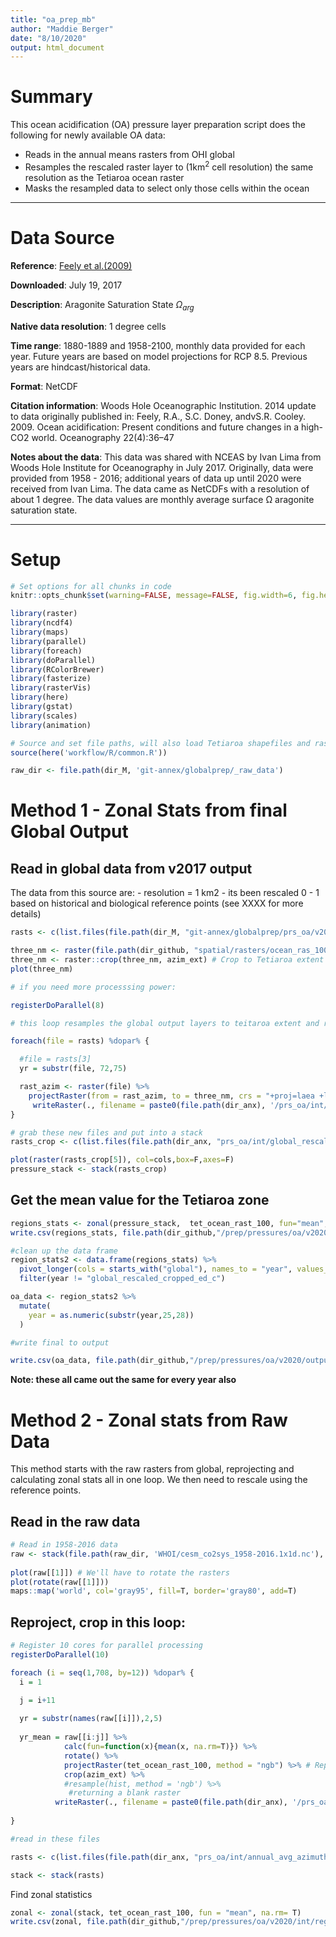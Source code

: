 ```yaml
---
title: "oa_prep_mb"
author: "Maddie Berger"
date: "8/10/2020"
output: html_document
---
```

# Summary 

This ocean acidification (OA) pressure layer preparation script does the following for newly available OA data:

- Reads in the annual means rasters from OHI global
- Resamples the rescaled raster layer to (1km^2^ cell resolution) the same resolution as the Tetiaroa ocean raster
- Masks the resampled data to select only those cells within the ocean

***

# Data Source

**Reference**: [Feely et al.(2009)](https://darchive.mblwhoilibrary.org/bitstream/handle/1912/3180/22-4_feely.pdf?sequence=1&isAllowed=y)

**Downloaded**: July 19, 2017

**Description**: Aragonite Saturation State  $\Omega_{arg}$

**Native data resolution**: 1 degree cells

**Time range**: 1880-1889 and 1958-2100, monthly data provided for each year. Future years are based on model projections for RCP 8.5. Previous years are hindcast/historical data.

**Format**: NetCDF

**Citation information**: Woods Hole Oceanographic Institution. 2014 update to data originally published in: Feely, R.A., S.C. Doney, andvS.R. Cooley. 2009. Ocean acidification: Present conditions and future changes in a high-CO2 world. Oceanography 22(4):36–47

**Notes about the data**: This data was shared with NCEAS by Ivan Lima from Woods Hole Institute for Oceanography in July 2017. Originally, data were provided from 1958 - 2016; additional years of data up until 2020 were received from Ivan Lima. The data came as NetCDFs with a resolution of about 1 degree. The data values are monthly average surface &#937; aragonite saturation state.

***

# Setup 

```r

# Set options for all chunks in code
knitr::opts_chunk$set(warning=FALSE, message=FALSE, fig.width=6, fig.height=6)

library(raster)
library(ncdf4)
library(maps)
library(parallel)
library(foreach)
library(doParallel)
library(RColorBrewer)
library(fasterize)
library(rasterVis)
library(here)
library(gstat)
library(scales)
library(animation)

# Source and set file paths, will also load Tetiaroa shapefiles and rasters
source(here('workflow/R/common.R'))

raw_dir <- file.path(dir_M, 'git-annex/globalprep/_raw_data')

```

# Method 1 - Zonal Stats from final Global Output

## Read in global data from v2017 output 

The data from this source are: 
- resolution = 1 km2
- its been rescaled 0 - 1 based on historical and biological reference points (see XXXX for more details) 

```r

rasts <- c(list.files(file.path(dir_M, "git-annex/globalprep/prs_oa/v2017/output"),full.names=T))

three_nm <- raster(file.path(dir_github, "spatial/rasters/ocean_ras_100.tif"))
three_nm <- raster::crop(three_nm, azim_ext) # Crop to Tetiaroa extent
plot(three_nm)

# if you need more processsing power:

registerDoParallel(8)

# this loop resamples the global output layers to teitaroa extent and resoltuion. 

foreach(file = rasts) %dopar% {

  #file = rasts[3]
  yr = substr(file, 72,75)

  rast_azim <- raster(file) %>%
    projectRaster(from = rast_azim, to = three_nm, crs = "+proj=laea +lat_0=37.5 +lon_0=-96 +x_0=0 +y_0=0 +datum=NAD83 +units=m +no_defs", method = "ngb") %>%
     writeRaster(., filename = paste0(file.path(dir_anx), '/prs_oa/int/global_rescaled_azimuthal/global_rescaled_cropped_', yr, '.tif'), overwrite=T)
}

# grab these new files and put into a stack
rasts_crop <- c(list.files(file.path(dir_anx, "prs_oa/int/global_rescaled_azimuthal"),full.names=T))

plot(raster(rasts_crop[5]), col=cols,box=F,axes=F)
pressure_stack <- stack(rasts_crop)

```

## Get the mean value for the Tetiaroa zone

```r

regions_stats <- zonal(pressure_stack,  tet_ocean_rast_100, fun="mean", na.rm=TRUE, progress="text")
write.csv(regions_stats, file.path(dir_github,"/prep/pressures/oa/v2020/int/region_stats.csv"), row.names=FALSE)

#clean up the data frame
region_stats2 <- data.frame(regions_stats) %>% 
  pivot_longer(cols = starts_with("global"), names_to = "year", values_to = "pressure_score") %>% 
  filter(year != "global_rescaled_cropped_ed_c")

oa_data <- region_stats2 %>% 
  mutate(
    year = as.numeric(substr(year,25,28))
  )

#write final to output

write.csv(oa_data, file.path(dir_github,"/prep/pressures/oa/v2020/output/oa_method_one.csv"), row.names=FALSE)

```

**Note: these all came out the same for every year also**


# Method 2 - Zonal stats from Raw Data

This method starts with the raw rasters from global, reprojecting and calculating zonal stats all in one loop. We then need to rescale using the reference points. 

## Read in the raw data
```r

# Read in 1958-2016 data
raw <- stack(file.path(raw_dir, 'WHOI/cesm_co2sys_1958-2016.1x1d.nc'), varname="OARG") # Grab aragonite variable using varname
                    
plot(raw[[1]]) # We'll have to rotate the rasters
plot(rotate(raw[[1]]))
maps::map('world', col='gray95', fill=T, border='gray80', add=T)


```

## Reproject, crop in this loop:

```r

# Register 10 cores for parallel processing
registerDoParallel(10)

foreach (i = seq(1,708, by=12)) %dopar% { 
  i = 1

  j = i+11
  
  yr = substr(names(raw[[i]]),2,5)
  
  yr_mean = raw[[i:j]] %>%
            calc(fun=function(x){mean(x, na.rm=T)}) %>%
            rotate() %>%
            projectRaster(tet_ocean_rast_100, method = "ngb") %>% # Reproject to Tetiaroa ocean raster
            crop(azim_ext) %>%
            #resample(hist, method = 'ngb') %>% 
             #returning a blank raster
          writeRaster(., filename = paste0(file.path(dir_anx), '/prs_oa/int/annual_avg_azimuthal/tet_arag_avg_azimuthal_', yr, '.tif'), overwrite=T)
 
}

#read in these files

rasts <- c(list.files(file.path(dir_anx, "prs_oa/int/annual_avg_azimuthal"),full.names=T))

stack <- stack(rasts)

```

Find zonal statistics 

```r

zonal <- zonal(stack, tet_ocean_rast_100, fun = "mean", na.rm= T)
write.csv(zonal, file.path(dir_github,"/prep/pressures/oa/v2020/int/region_stats_2.csv"), row.names=FALSE)

```

